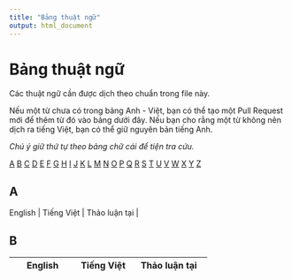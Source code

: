 ```yaml
---
title: "Bảng thuật ngữ"
output: html_document
---
```

# Bảng thuật ngữ

Các thuật ngữ cần được dịch theo chuẩn trong file này.

Nếu một từ chưa có trong bảng Anh - Việt, bạn có thể tạo một Pull Request mới để thêm từ đó vào bảng dưới đây.
Nếu bạn cho rằng một từ không nên dịch ra tiếng Việt, bạn có thể giữ nguyên bản tiếng Anh.

*Chú ý giữ thứ tự theo bảng chữ cái để tiện tra cứu.*

[A](#a) [B](#b) [C](#c) [D](#d) [E](#e) [F](#f) [G](#g)
[H](#h) [I](#i) [J](#j) [K](#k) [L](#l) [M](#m) [N](#n)
[O](#o) [P](#p) [Q](#q) [R](#r) [S](#s) [T](#t) [U](#u)
[V](#v) [W](#w) [X](#x) [Y](#y) [Z](#z)

## A
| English                               | Tiếng Việt                | Thảo luận tại                                |


## B
| English                                | Tiếng Việt                     | Thảo luận tại                                |
|----------------------------------------|--------------------------------|----------------------------------------------|
